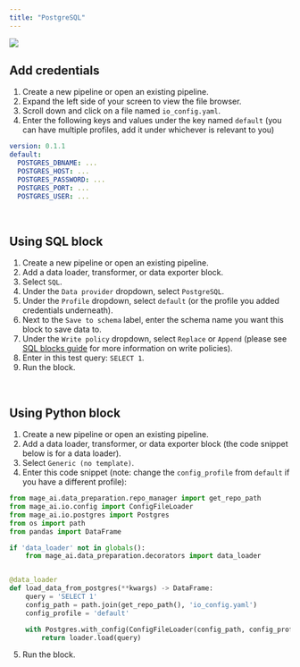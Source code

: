 ```yaml
---
title: "PostgreSQL"
---
```


![](https://user-images.githubusercontent.com/78053898/198754399-3b594af0-cf84-41d3-8faf-e1f6e4c5182d.png)

## Add credentials

1. Create a new pipeline or open an existing pipeline.
2. Expand the left side of your screen to view the file browser.
3. Scroll down and click on a file named `io_config.yaml`.
4. Enter the following keys and values under the key named `default` (you can
   have multiple profiles, add it under whichever is relevant to you)

```yaml
version: 0.1.1
default:
  POSTGRES_DBNAME: ...
  POSTGRES_HOST: ...
  POSTGRES_PASSWORD: ...
  POSTGRES_PORT: ...
  POSTGRES_USER: ...
```

<br />

## Using SQL block

1. Create a new pipeline or open an existing pipeline.
2. Add a data loader, transformer, or data exporter block.
3. Select `SQL`.
4. Under the `Data provider` dropdown, select `PostgreSQL`.
5. Under the `Profile` dropdown, select `default` (or the profile you added
   credentials underneath).
6. Next to the `Save to schema` label, enter the schema name you want this block
   to save data to.
7. Under the `Write policy` dropdown, select `Replace` or `Append` (please see
   [SQL blocks guide](/guides/sql-blocks) for more
   information on write policies).
8. Enter in this test query: `SELECT 1`.
9. Run the block.

<br />

## Using Python block

1. Create a new pipeline or open an existing pipeline.
2. Add a data loader, transformer, or data exporter block (the code snippet
   below is for a data loader).
3. Select `Generic (no template)`.
4. Enter this code snippet (note: change the `config_profile` from `default` if
   you have a different profile):

```python
from mage_ai.data_preparation.repo_manager import get_repo_path
from mage_ai.io.config import ConfigFileLoader
from mage_ai.io.postgres import Postgres
from os import path
from pandas import DataFrame

if 'data_loader' not in globals():
    from mage_ai.data_preparation.decorators import data_loader


@data_loader
def load_data_from_postgres(**kwargs) -> DataFrame:
    query = 'SELECT 1'
    config_path = path.join(get_repo_path(), 'io_config.yaml')
    config_profile = 'default'

    with Postgres.with_config(ConfigFileLoader(config_path, config_profile)) as loader:
        return loader.load(query)
```

5. Run the block.

<br />

